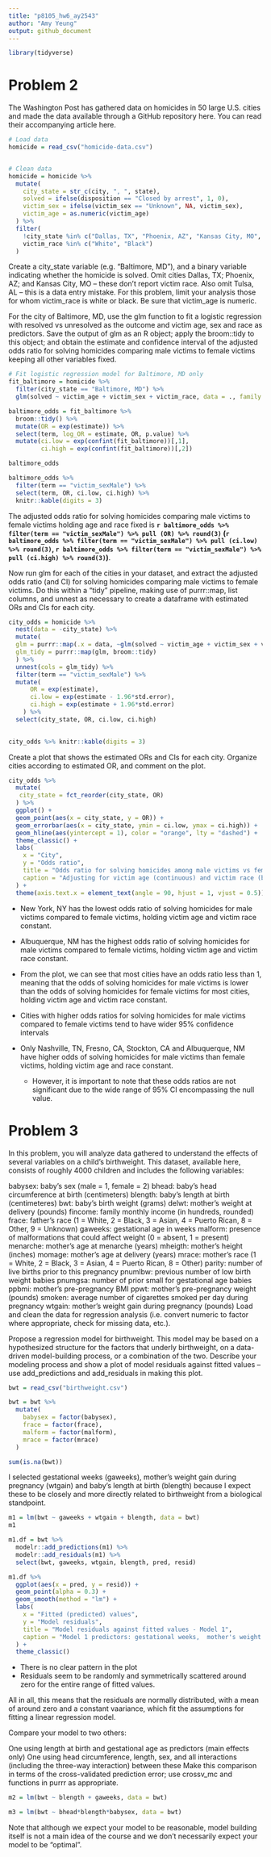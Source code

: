 ```yaml
---
title: "p8105_hw6_ay2543"
author: "Amy Yeung"
output: github_document
---
```



```r
library(tidyverse)
```

# Problem 2
The Washington Post has gathered data on homicides in 50 large U.S. cities and made the data available through a GitHub repository here. You can read their accompanying article here.

```r
# Load data
homicide = read_csv("homicide-data.csv")


# Clean data
homicide = homicide %>% 
  mutate(
    city_state = str_c(city, ", ", state),
    solved = ifelse(disposition == "Closed by arrest", 1, 0),
    victim_sex = ifelse(victim_sex == "Unknown", NA, victim_sex),
    victim_age = as.numeric(victim_age)
  ) %>% 
  filter(
    !city_state %in% c("Dallas, TX", "Phoenix, AZ", "Kansas City, MO", "Tulsa, AL") &
    victim_race %in% c("White", "Black")
  )
```


Create a city_state variable (e.g. “Baltimore, MD”), and a binary variable indicating whether the homicide is solved. Omit cities Dallas, TX; Phoenix, AZ; and Kansas City, MO – these don’t report victim race. Also omit Tulsa, AL – this is a data entry mistake. For this problem, limit your analysis those for whom victim_race is white or black. Be sure that victim_age is numeric.

For the city of Baltimore, MD, use the glm function to fit a logistic regression with resolved vs unresolved as the outcome and victim age, sex and race as predictors. Save the output of glm as an R object; apply the broom::tidy to this object; and obtain the estimate and confidence interval of the adjusted odds ratio for solving homicides comparing male victims to female victims keeping all other variables fixed.
```r
# Fit logistic regression model for Baltimore, MD only
fit_baltimore = homicide %>% 
  filter(city_state == "Baltimore, MD") %>% 
  glm(solved ~ victim_age + victim_sex + victim_race, data = ., family = binomial())

baltimore_odds = fit_baltimore %>% 
  broom::tidy() %>% 
  mutate(OR = exp(estimate)) %>%
  select(term, log_OR = estimate, OR, p.value) %>% 
  mutate(ci.low = exp(confint(fit_baltimore))[,1],
         ci.high = exp(confint(fit_baltimore))[,2]) 

baltimore_odds

baltimore_odds %>% 
  filter(term == "victim_sexMale") %>% 
  select(term, OR, ci.low, ci.high) %>% 
  knitr::kable(digits = 3)
```
The adjusted odds ratio for solving homicides comparing male victims to female victims holding age and race fixed is **`r baltimore_odds %>% filter(term == "victim_sexMale") %>% pull (OR) %>% round(3)` (`r baltimore_odds %>% filter(term == "victim_sexMale") %>% pull (ci.low) %>% round(3)`, `r baltimore_odds %>% filter(term == "victim_sexMale") %>% pull (ci.high) %>% round(3)`)**.

Now run glm for each of the cities in your dataset, and extract the adjusted odds ratio (and CI) for solving homicides comparing male victims to female victims. Do this within a “tidy” pipeline, making use of purrr::map, list columns, and unnest as necessary to create a dataframe with estimated ORs and CIs for each city.
```r
city_odds = homicide %>% 
  nest(data = -city_state) %>% 
  mutate(
  glm = purrr::map(.x = data, ~glm(solved ~ victim_age + victim_sex + victim_race, data = .x, family = binomial())),
  glm_tidy = purrr::map(glm, broom::tidy)
  ) %>% 
  unnest(cols = glm_tidy) %>% 
  filter(term == "victim_sexMale") %>% 
  mutate(
      OR = exp(estimate),
      ci.low = exp(estimate - 1.96*std.error),
      ci.high = exp(estimate + 1.96*std.error)
    ) %>% 
  select(city_state, OR, ci.low, ci.high)
  

city_odds %>% knitr::kable(digits = 3)
```

Create a plot that shows the estimated ORs and CIs for each city. Organize cities according to estimated OR, and comment on the plot.

```r
city_odds %>% 
  mutate(
   city_state = fct_reorder(city_state, OR) 
  ) %>% 
  ggplot() +
  geom_point(aes(x = city_state, y = OR)) +
  geom_errorbar(aes(x = city_state, ymin = ci.low, ymax = ci.high)) +
  geom_hline(aes(yintercept = 1), color = "orange", lty = "dashed") +
  theme_classic() +
  labs(
    x = "City",
    y = "Odds ratio",
    title = "Odds ratio for solving homicides among male victims vs female victims",
    caption = "Adjusting for victim age (continuous) and victim race (binary: black/white)"
  ) + 
  theme(axis.text.x = element_text(angle = 90, hjust = 1, vjust = 0.5))
```

* New York, NY has the lowest odds ratio of solving homicides for male victims compared to female victims, holding victim age and victim race constant. 
* Albuquerque, NM has the highest odds ratio of solving homicides for male victims compared to female victims, holding victim age and victim race constant. 
* From the plot, we can see that most cities have an odds ratio less than 1, meaning that the odds of solving homicides for male victims is lower than the odds of solving homicides for female victims for most cities, holding victim age and victim race constant. 
* Cities with higher odds ratios for solving homicides for male victims compared to female victims tend to have wider 95% confidence intervals 

* Only Nashville, TN, Fresno, CA, Stockton, CA and Albuquerque, NM have higher odds of solving homicides for male victims than female victims, holding victim age and race constant.
  * However, it is important to note that these odds ratios are not significant due to the wide range of 95% CI encompassing the null value.

# Problem 3
In this problem, you will analyze data gathered to understand the effects of several variables on a child’s birthweight. This dataset, available here, consists of roughly 4000 children and includes the following variables:

babysex: baby’s sex (male = 1, female = 2)
bhead: baby’s head circumference at birth (centimeters)
blength: baby’s length at birth (centimeteres)
bwt: baby’s birth weight (grams)
delwt: mother’s weight at delivery (pounds)
fincome: family monthly income (in hundreds, rounded)
frace: father’s race (1 = White, 2 = Black, 3 = Asian, 4 = Puerto Rican, 8 = Other, 9 = Unknown)
gaweeks: gestational age in weeks
malform: presence of malformations that could affect weight (0 = absent, 1 = present)
menarche: mother’s age at menarche (years)
mheigth: mother’s height (inches)
momage: mother’s age at delivery (years)
mrace: mother’s race (1 = White, 2 = Black, 3 = Asian, 4 = Puerto Rican, 8 = Other)
parity: number of live births prior to this pregnancy
pnumlbw: previous number of low birth weight babies
pnumgsa: number of prior small for gestational age babies
ppbmi: mother’s pre-pregnancy BMI
ppwt: mother’s pre-pregnancy weight (pounds)
smoken: average number of cigarettes smoked per day during pregnancy
wtgain: mother’s weight gain during pregnancy (pounds)
Load and clean the data for regression analysis (i.e. convert numeric to factor where appropriate, check for missing data, etc.).

Propose a regression model for birthweight. This model may be based on a hypothesized structure for the factors that underly birthweight, on a data-driven model-building process, or a combination of the two. Describe your modeling process and show a plot of model residuals against fitted values – use add_predictions and add_residuals in making this plot.

```r
bwt = read_csv("birthweight.csv")

bwt = bwt %>% 
  mutate(
    babysex = factor(babysex),
    frace = factor(frace),
    malform = factor(malform),
    mrace = factor(mrace)
  )

sum(is.na(bwt))
```
I selected gestational weeks (gaweeks), mother's weight gain during pregnancy (wtgain) and baby’s length at birth (blength) because I expect these to be closely and more directly related to birthweight from a biological standpoint.

```r
m1 = lm(bwt ~ gaweeks + wtgain + blength, data = bwt)
m1

m1.df = bwt %>% 
  modelr::add_predictions(m1) %>% 
  modelr::add_residuals(m1) %>% 
  select(bwt, gaweeks, wtgain, blength, pred, resid) 

m1.df %>% 
  ggplot(aes(x = pred, y = resid)) +
  geom_point(alpha = 0.3) +
  geom_smooth(method = "lm") +
  labs(
    x = "Fitted (predicted) values",
    y = "Model residuals",
    title = "Model residuals against fitted values - Model 1",
    caption = "Model 1 predictors: gestational weeks,  mother's weight gain during pregnancy, baby’s length at birth"
  ) +
  theme_classic()
```

* There is no clear pattern in the plot
* Residuals seem to be randomly and symmetrically scattered around zero for the entire range of fitted values. 

All in all, this means that the residuals are normally distributed, with a mean of around zero and a constant vaariance, which fit the assumptions for fitting a linear regression model.

Compare your model to two others:

One using length at birth and gestational age as predictors (main effects only)
One using head circumference, length, sex, and all interactions (including the three-way interaction) between these
Make this comparison in terms of the cross-validated prediction error; use crossv_mc and functions in purrr as appropriate.

```r
m2 = lm(bwt ~ blength + gaweeks, data = bwt)

m3 = lm(bwt ~ bhead*blength*babysex, data = bwt)
```


Note that although we expect your model to be reasonable, model building itself is not a main idea of the course and we don’t necessarily expect your model to be “optimal”.

